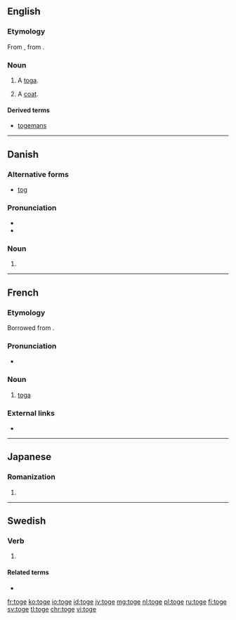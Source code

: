 ==English==

===Etymology===
From {{etyl|fr|en}} {{term|toge|lang=fr}}, from {{etyl|la|en}} {{term|toga|lang=la}}.

===Noun===
{{en-noun}}

# {{context|obsolete|lang=en}} A [[toga]].
# {{context|cant|lang=en}} A [[coat]].

====Derived terms====
* [[togemans]]

----

==Danish==

===Alternative forms===
* [[tog]]

===Pronunciation===
* {{IPA|/tɔːɡə/|[ˈtˢɔːwə]|lang=da}}
* {{homophones|tåge|lang=da}}

===Noun===
{{head|da|noun form|g=n}}

# {{plural indefinite of|tog|lang=da}}

----

==French==

===Etymology===
Borrowed from {{etyl|la|fr}} {{term|toga|lang=la}}.

===Pronunciation===
* {{IPA|/tɔʒ/|lang=fr}}

===Noun===
{{fr-noun|f}}

# [[toga]]

===External links===
* {{R:TLFi}}

----

==Japanese==

===Romanization===
{{ja-romaji}}

# {{ja-romanization of|とげ}}

----

==Swedish==

===Verb===
{{head|sv|verb form}}

# {{context|dated|lang=sv}} {{sv-verb-form-subjunctive|taga}}

====Related terms====
* {{l/sv|tog}}

[[fr:toge]]
[[ko:toge]]
[[io:toge]]
[[id:toge]]
[[jv:toge]]
[[mg:toge]]
[[nl:toge]]
[[pl:toge]]
[[ru:toge]]
[[fi:toge]]
[[sv:toge]]
[[tl:toge]]
[[chr:toge]]
[[vi:toge]]